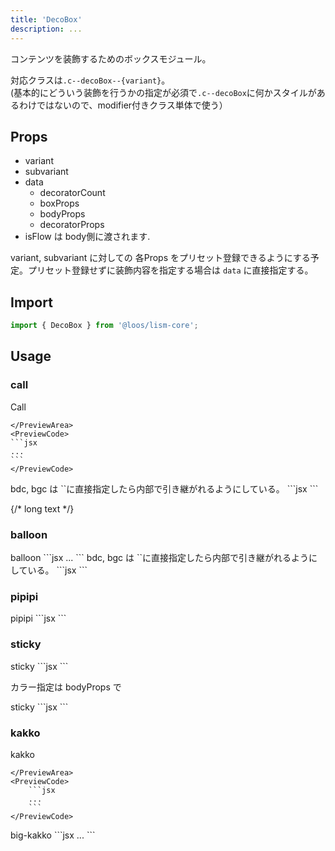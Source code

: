 ```yaml
---
title: 'DecoBox'
description: ...
---
```



コンテンツを装飾するためのボックスモジュール。

対応クラスは`.c--decoBox--{variant}`。  
(基本的にどういう装飾を行うかの指定が必須で`.c--decoBox`に何かスタイルがあるわけではないので、modifier付きクラス単体で使う）


## Props

- variant
- subvariant
- data
	- decoratorCount
	- boxProps
	- bodyProps
	- decoratorProps
- isFlow は body側に渡されます.


variant, subvariant に対しての 各Props をプリセット登録できるようにする予定。プリセット登録せずに装飾内容を指定する場合は `data` に直接指定する。

## Import

```js
import { DecoBox } from '@loos/lism-core';
```

## Usage


### call
<Preview>
	<PreviewTitle>Call</PreviewTitle>
	<PreviewArea resize p={20}>
		<DecoBox variant='call' subvariant='left'>
			<DammyText />
		</DecoBox>
		<DecoBox variant='call' subvariant='right'>
			<DammyText />
		</DecoBox>
		<DecoBox variant='call' subvariant='top'>
			<DammyText />
		</DecoBox>
		<DecoBox variant='call' subvariant='bottom'>
			<DammyText />
		</DecoBox>
	
	</PreviewArea>
	<PreviewCode>
	```jsx
	...
	```
	</PreviewCode>
</Preview>


<Preview>
	<PreviewTitle>bdc, bgc は `<DecoBox>`に直接指定したら内部で引き継がれるようにしている。</PreviewTitle>
	<PreviewArea resize p={20}>
		<DecoBox
			variant='call'
			subvariant='left'
			bdc="red"
		>
			<DammyText />
		</DecoBox>
	</PreviewArea>
	<PreviewCode>
		```jsx
		<DecoBox
			variant='call'
			subvariant='right'
			data={{ decoratorProps: { bdc: 'red' } }}
		>
			<DammyText />
		</DecoBox>
		```
	</PreviewCode>
</Preview>

{/* long text
<DecoBox variant='call' subvariant='left'>
	<DammyText length="l" />
</DecoBox>
<DecoBox variant='call' subvariant='top'>
	<DammyText length="l" />
</DecoBox> */}



### balloon

<Preview>
	<PreviewTitle>balloon</PreviewTitle>
	<PreviewArea resize p={20}>
		<DecoBox variant='balloon' subvariant='left'>
			<DammyText />
		</DecoBox>
		<DecoBox variant='balloon' subvariant='right'>
			<DammyText />
		</DecoBox>
		<DecoBox variant='balloon' subvariant='top'>
			<DammyText />
		</DecoBox>
		<DecoBox variant='balloon' subvariant='bottom'>
			<DammyText />
		</DecoBox>
		<DecoBox variant='balloon' subvariant='top-start'>
			<DammyText />
		</DecoBox>
		<DecoBox variant='balloon' subvariant='bottom-start'>
			<DammyText />
		</DecoBox>
	</PreviewArea>
	<PreviewCode>
		```jsx
		...
		```
	</PreviewCode>
</Preview>

<Preview>
	<PreviewTitle>bdc, bgc は `<DecoBox>`に直接指定したら内部で引き継がれるようにしている。</PreviewTitle>
	<PreviewArea resize p={20}>
		<DecoBox variant='balloon' subvariant='left' bgc='pale'>
			<DammyText />
		</DecoBox>
		<DecoBox
			variant='balloon'
			subvariant='right'
			bdc='blue:40%'
			bgc='hsl(215deg 98% 96%)'
		>
			<DammyText />
		</DecoBox>
	</PreviewArea>
	<PreviewCode>
		```jsx
		<DecoBox variant='balloon' subvariant='left' bgc='pale'>
			<DammyText />
		</DecoBox>
		<DecoBox
			variant='balloon'
			subvariant='right'
			bdc='blue:40%'
			bgc='hsl(215deg 98% 96%)'
		>
			<DammyText />
		</DecoBox>
		```
	</PreviewCode>
</Preview>


### pipipi
<Preview>
	<PreviewTitle>pipipi</PreviewTitle>
	<PreviewArea resize p={20}>
		<DecoBox variant='pipipi' subvariant='left'>
			<DammyText />
		</DecoBox>
		<DecoBox variant='pipipi' subvariant='right' bdc='blue'>
			<DammyText />
		</DecoBox>
	</PreviewArea>
	<PreviewCode>
		```jsx
		<DecoBox variant='pipipi' subvariant='left'>
			<DammyText />
		</DecoBox>
		<DecoBox variant='pipipi' subvariant='right' bdc='blue'>
			<DammyText />
		</DecoBox>
		```
	</PreviewCode>
</Preview>


### sticky

<Preview>
	<PreviewTitle>sticky</PreviewTitle>
	<PreviewArea resize p={20}>
		<DecoBox variant='sticky'>
			<DammyText />
		</DecoBox>
	</PreviewArea>
	<PreviewCode>
		```jsx
		<DecoBox variant='sticky'>
			<DammyText />
		</DecoBox>
		```
	</PreviewCode>
</Preview>

カラー指定は bodyProps で

<Preview>
	<PreviewTitle>sticky</PreviewTitle>
	<PreviewArea resize p={20}>
		<DecoBox
			variant='sticky'
			data={{ bodyProps: { bdc: 'blue:70%', bgc: 'hsl(200 90% 95%)' } }}
		>
			<DammyText />
		</DecoBox>
	</PreviewArea>
	<PreviewCode>
		```jsx
		<DecoBox
			variant='sticky'
			data={{ bodyProps: { bdc: 'blue:70%', bgc: 'hsl(200 90% 95%)' } }}
		>
			<DammyText />
		</DecoBox>
		```
	</PreviewCode>
</Preview>


### kakko

<Preview>
	<PreviewTitle>kakko</PreviewTitle>
	<PreviewArea resize p={20}>
		<DecoBox variant='kakko' subvariant='lr'>
			<DammyText />
		</DecoBox>
		<DecoBox variant='kakko' subvariant='tb'>
			<DammyText />
		</DecoBox>
		
	</PreviewArea>
	<PreviewCode>
		```jsx
		...
		```
	</PreviewCode>
</Preview>


<Preview>
	<PreviewTitle>big-kakko</PreviewTitle>
	<PreviewArea resize p={20}>
		<DecoBox variant='big-kakko' subvariant='lr' isFlow>
			<DammyText />
			<DammyText />
		</DecoBox>
		<DecoBox variant='big-kakko' subvariant='tb' isFlow>
			<DammyText />
			<DammyText />
		</DecoBox>
	</PreviewArea>
	<PreviewCode>
		```jsx
		...
		```
	</PreviewCode>
</Preview>
